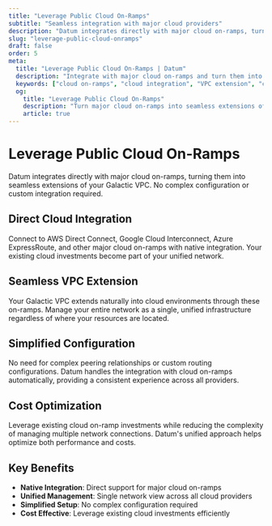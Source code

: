 ```yaml
---
title: "Leverage Public Cloud On-Ramps"
subtitle: "Seamless integration with major cloud providers"
description: "Datum integrates directly with major cloud on-ramps, turning them into seamless extensions of your Galactic VPC."
slug: "leverage-public-cloud-onramps"
draft: false
order: 5
meta:
  title: "Leverage Public Cloud On-Ramps | Datum"
  description: "Integrate with major cloud on-ramps and turn them into seamless extensions of your Galactic VPC."
  keywords: ["cloud on-ramps", "cloud integration", "VPC extension", "cloud connectivity"]
  og:
    title: "Leverage Public Cloud On-Ramps"
    description: "Turn major cloud on-ramps into seamless extensions of your Galactic VPC with Datum."
    article: true
---
```


# Leverage Public Cloud On-Ramps

Datum integrates directly with major cloud on-ramps, turning them into seamless extensions of your Galactic VPC. No complex configuration or custom integration required.

## Direct Cloud Integration

Connect to AWS Direct Connect, Google Cloud Interconnect, Azure ExpressRoute, and other major cloud on-ramps with native integration. Your existing cloud investments become part of your unified network.

## Seamless VPC Extension

Your Galactic VPC extends naturally into cloud environments through these on-ramps. Manage your entire network as a single, unified infrastructure regardless of where your resources are located.

## Simplified Configuration

No need for complex peering relationships or custom routing configurations. Datum handles the integration with cloud on-ramps automatically, providing a consistent experience across all providers.

## Cost Optimization

Leverage existing cloud on-ramp investments while reducing the complexity of managing multiple network connections. Datum's unified approach helps optimize both performance and costs.

## Key Benefits

- **Native Integration**: Direct support for major cloud on-ramps
- **Unified Management**: Single network view across all cloud providers
- **Simplified Setup**: No complex configuration required
- **Cost Effective**: Leverage existing cloud investments efficiently
